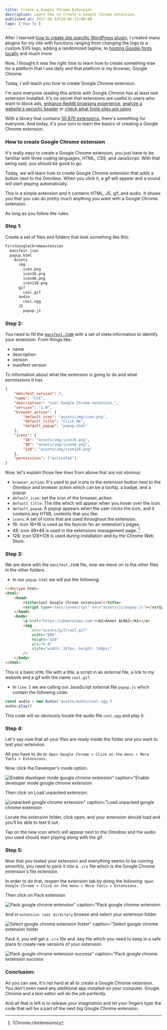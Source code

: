 ```yaml
---
title: Create a Google Chrome Extension
description: Learn how to create a Google Chrome extension.
published_at: 2017-08-14T18:06:21+00:00
tags: ['How To']
---
```


After I learned [how to create site specific WordPress plugin][1], I created many plugins for my site with functions ranging from changing the logo to a custom SVG logo, adding a randomized tagline, to [hosting Google fonts locally][2] and much more.

Now, I thought it was the right time to learn how to create something else for a platform that I use daily and that platform is my browser, Google Chrome.

Today, I will teach you how to create Google Chrome extension.

I'm sure everyone reading this article with Google Chrome has at least one extension installed. It's no secret that extensions are useful to users who want to block ads, [enhance Reddit browsing experience][4], [analyze a website's security header][6] or [check what fonts sites are using][7].

With a library that contains [50,870 extensions][8], there's something for everyone. And today, it's your turn to learn the basics of creating a Google Chrome extension.

### How to create Google Chrome extension

It's really easy to create a Google Chrome extension, you just have to be familiar with three coding languages, HTML, CSS, and JavaScript. With that being said, you should be good to go.

Today, we will learn how to create Google Chrome extension that adds a button next to the Omnibox. When you click it, a gif will appear and a sound will start playing automatically.

This is a simple extension and it contains HTML, JS, gif, and audio. It shows you that you can do pretty much anything you want with a Google Chrome extension.

As long as you follow the rules.

### Step 1:

Create a set of files and folders that look something like this:

```txt
FirstGoogleChromeextension
  manifest.json
  popup.html
    Assets
      img
        icon.png
        icon16.png
        icon48.png
        icon128.png
      gif
        cool.gif
      audio
        cool.ogg
      JS
        popup.js
```

### Step 2:

You need to fill the [`manifest.JSON`][9] with a set of meta information to identify your extension. From things like:

- name
- description
- version
- manifest version

To information about what the extension is going to do and what permissions it has.

```json
{
	"manifest_version": 2,
	"name": "CCE",
	"description": "Cool Google Chrome extension.",
	"version": "1.0",
	"browser_action": {
		"default_icon": "assets/img/icon.png",
		"default_title": "Click Me",
		"default_popup": "popup.html"
	},
	"icons": {
		"16": "assets/img/icon16.png",
		"48": "assets/img/icon48.png",
		"128": "assets/img/icon128.png"
	},
	"permissions": ["activeTab"]
}
```

Now, let's explain those few lines from above that are not obvious:

- `browser_action`: It's used to put icons to the extension button next to the Omnibox and browser action which can be a tooltip, a badge, and a popup
- `default_icon`: set the icon of the browser_action.
- `default_title`: The title which will appear when you hover over the icon.
- `default_popup`: A popup appears when the user clicks the icon, and it contains any HTML contents that you like.
- `icons`: A set of icons that are used throughout the extension.
- 16: icon 16\*16 is used as the favicon for an extension's pages.
- 48: icon 48\*48 is used in the extensions management page. [^fn1]
- 128: icon 128\*128 is used during installation and by the Chrome Web Store.

### Step 3:

We are done with the `manifest.JSON` file, now we move on to the other files in the other folders.

- In our `popup.html` we will put the following:

```html {5} showLineNumbers
<!doctype html>
<html>
	<head>
		<title>Cool Google Chrome extension!</title>
		<script type="text/javascript" src="assets/js/popup.js"></script>
	</head>
	<body>
		<a href="https://ahmetalmaz.com"><h1>Ahmet ALMAZ</h1></a>
		<img
			src="assets/gif/cool.gif"
			width="800"
			height="420"
			alt="R A"
			style="width: 247px; height: 148px;"
		/>
	</body>
</html>
```

This is a basic `HTML` file with a title, a script in an external file, a link to my website and a gif with the name `cool.gif`.

- In `line 5` we are calling our JavaScript external file `popup.js` which contain the following code:

```js
const audio = new Audio('assets/audio/cool.ogg')
audio.play()
```

This code will so obviously locate the audio file `cool.ogg` and play it.

### Step 4:

Let's say now that all your files are ready inside the folder and you want to test your extension.

All you have to do is: `Open Google Chrome > Click on the menu > More Tools > Extensions.`

Now, click the Developer's mode option.

![Enable developer mode google chrome extension" caption="Enable developer mode google chrome extension](./_assets/enable_developer_mode_google_chrome_extension.png)

Then click on Load unpacked extension.

![unpacked google chrome extension" caption="Load unpacked google chrome extension](./_assets/load_unpacked_google_chrome_extension.png)

Locate the extension folder, click open, and your extension should load and you’ll be able to test it out.

Tap on the new icon which will appear next to the Omnibox and the audio you used should start playing along with the gif.

### Step 5:

Now that you tested your extension and everything seems to be running smoothly, you need to pack it into a `.crx` file which is the Google Chrome extension's file extension.

In order to do that, reopen the extension tab by doing the following: `Open Google Chrome > Click on the menu > More Tools > Extensions.`

Then click on Pack extension

![Pack google chrome extension" caption="Pack google chrome extension](./_assets/pack_google_chrome_extension.png)

And in `extension root directory` browse and select your extension folder.

![Select google chrome extension folder" caption="Select google chrome extension folder](./_assets/select_google_chrome_extension_folder.png)

Pack it, you will get a `.crx` file and .key file which you need to keep in a safe place to create new versions of your extension.

![Pack google chrome extension success" caption="Pack google chrome extension success](./_assets/pack_google_chrome_extension_success.png)

### Conclusion:

As you can see, it's not hard at all to create a Google Chrome extension. You don't even need any additional app installed on your computer. Google Chrome and a text editor will do the job perfectly.

And all that is left is to release your imagination and let your fingers type the code that will be a part of the next big Google Chrome extension.

[^fn1]: (Chrome://extensions)

[1]: https://ahmetalmaz.com/create-site-specific-wordpress-plugin/
[2]: https://ahmetalmaz.com/host-google-fonts-locally-wordpress/
[4]: https://chrome.google.com/webstore/detail/reddit-enhancement-suite/kbmfpngjjgdllneeigpgjifpgocmfgmb
[6]: https://chrome.google.com/webstore/detail/securityheadersio-analyse/hbghndjigmobckggakgcalcfbohgkgog
[7]: https://chrome.google.com/webstore/detail/whatfont/jabopobgcpjmedljpbcaablpmlmfcogm?hl=en
[8]: https://research.google.com/pubs/pub43346.html
[9]: https://developer.chrome.com/extensions/manifest
